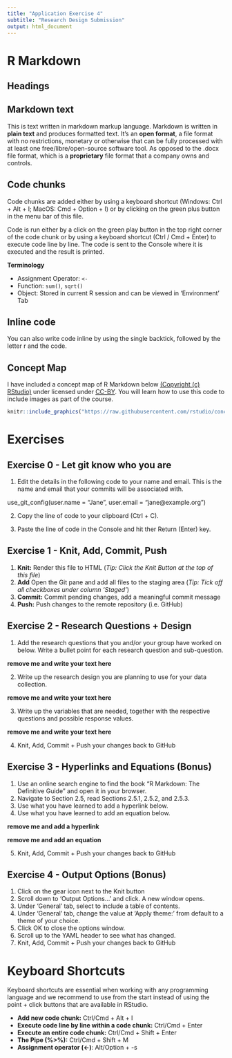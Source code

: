 ```yaml
---
title: "Application Exercise 4"
subtitle: "Research Design Submission" 
output: html_document
---
```


# R Markdown

## Headings

## Markdown text

This is text written in markdown markup language. Markdown is written in **plain text** and produces formatted text. It's an **open format**, a file format with no restrictions, monetary or otherwise that can be fully processed with at least one free/libre/open-source software tool. As opposed to the .docx file format, which is a **proprietary** file format that a company owns and controls.

## Code chunks

Code chunks are added either by using a keyboard shortcut (Windows: Ctrl + Alt + I; MacOS: Cmd + Option + I) or by clicking on the green plus button in the menu bar of this file. 

Code is run either by a click on the green play button in the top right corner of the code chunk or by using a keyboard shortcut (Ctrl / Cmd + Enter) to execute code line by line. The code is sent to the Console where it is executed and the result is printed.

**Terminology**

- Assignment Operator: `<-`
- Function: `sum()`, `sqrt()`
- Object: Stored in current R session and can be viewed in 'Environment' Tab

## Inline code

You can also write code inline by using the single backtick, followed by the letter r and the code. 

## Concept Map

I have included a concept map of R Markdown below [(Copyright (c) RStudio)](https://github.com/rstudio/concept-maps/blob/master/LICENSE.md) under licensed under [CC-BY](http://creativecommons.org/licenses/by/4.0/). You will learn how to use this code to include images as part of the course. 

```r
knitr::include_graphics("https://raw.githubusercontent.com/rstudio/concept-maps/master/en/rmarkdown.svg")
```

# Exercises

## Exercise 0 - Let git know who you are

1. Edit the details in the following code to your name and email. This is the name and email that your commits will be associated with.

use_git_config(user.name = "Jane", user.email = "jane@example.org")

2. Copy the line of code to your clipboard (Ctrl + C).

3. Paste the line of code in the Console and hit ther Return (Enter) key.

## Exercise 1 - Knit, Add, Commit, Push

1. **Knit:** Render this file to HTML (*Tip: Click the Knit Button at the top of this file*)
2. **Add** Open the Git pane and add all files to the staging area (*Tip: Tick off all checkboxes under column 'Staged'*)
3. **Commit:** Commit pending changes, add a meaningful commit message 
4. **Push:** Push changes to the remote repository (i.e. GitHub)

## Exercise 2 - Research Questions + Design

1. Add the research questions that you and/or your group have worked on below. Write a bullet point for each research question and sub-question.

**remove me and write your text here**

2. Write up the research design you are planning to use for your data collection.

**remove me and write your text here**

3. Write up the variables that are needed, together with the respective questions and possible response values.

**remove me and write your text here**

4. Knit, Add, Commit + Push your changes back to GitHub

## Exercise 3 - Hyperlinks and Equations (**Bonus**)

1. Use an online search engine to find the book "R Markdown: The Definitive Guide" and open it in your browser. 
2. Navigate to Section 2.5, read Sections 2.5.1, 2.5.2, and 2.5.3.
3. Use what you have learned to add a hyperlink below.
4. Use what you have learned to add an equation below.

**remove me and add a hyperlink**

**remove me and add an equation**

5. Knit, Add, Commit + Push your changes back to GitHub

## Exercise 4 - Output Options (**Bonus**)

1. Click on the gear icon next to the Knit button
2. Scroll down to 'Output Options...' and click. A new window opens.
3. Under 'General' tab, select to include a table of contents. 
4. Under 'General' tab, change the value at 'Apply theme:' from default to a theme of your choice.
5. Click OK to close the options window.
6. Scroll up to the YAML header to see what has changed.
7. Knit, Add, Commit + Push your changes back to GitHub

# Keyboard Shortcuts

Keyboard shortcuts are essential when working with any programming language and we recommend to use from the start instead of using the point + click buttons that are available in RStudio. 

- **Add new code chunk:** Ctrl/Cmd + Alt + I
- **Execute code line by line within a code chunk:** Ctrl/Cmd + Enter
- **Execute an entire code chunk:** Ctrl/Cmd + Shift + Enter
- **The Pipe (%>%):** Ctrl/Cmd + Shift + M
- **Assignment operator (<-)**: Alt/Option + -s



